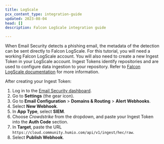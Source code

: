 ```yaml
---
title: LogScale
pcx_content_type: integration-guide
updated: 2023-08-04
head: []
description: Falcon LogScale integration guide

---
```



When Email Security detects a <GlossaryTooltip term="phishing">phishing</GlossaryTooltip> email, the metadata of the detection can be sent directly to Falcon LogScale. For this tutorial, you will need a working Falcon LogScale account. You will also need to create a new Ingest Token in your LogScale account. Ingest Tokens identify repositories and are used to configure data ingestion to your repository. Refer to [Falcon LogScale documentation](https://library.humio.com/falcon-logscale-cloud/ingesting-data-tokens.html) for more information.

After creating your Ingest Token:

1. Log in to the [Email Security dashboard](https://horizon.area1security.com/).
2. Go to **Settings** (the gear icon).
3. Go to **Email Configuration** > **Domains & Routing** > **Alert Webhooks**.
4. Select **New Webhook**.
5. In **App Type**, select **SIEM**.
6. Choose *Crowdstrike* from the dropdown, and paste your Ingest Token into the **Auth Code** section.
7. In **Target**, paste the URL `https://cloud.community.humio.com/api/v1/ingest/hec/raw`.
8. Select **Publish Webhook**.
